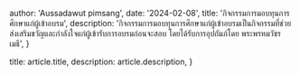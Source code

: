 
  author: 'Aussadawut pimsang',
  date: '2024-02-08',
  title: 'กิจกรรมการมอบทุนการศึกษาแก่ผู้เข้าอบรม',
  description:
    'กิจกรรมการมอบทุนการศึกษาแก่ผู้เข้าอบรมเป็นกิจกรรมที่ช่วยส่งเสริมขวัญและกำลังใจแก่ผู้เข้ารับการอบรมก่อนจะสอบ โดยได้รับการอุปถัมภ์โดย พระพรหมวัชรเมธี',
}

  title: article.title,
  description: article.description,
}

